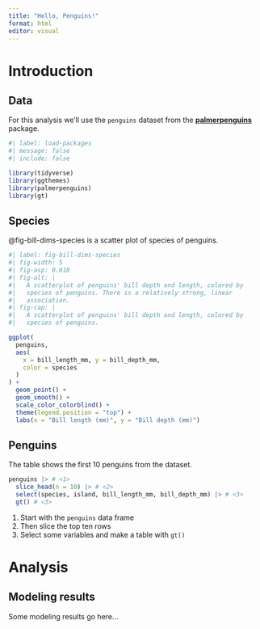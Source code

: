```yaml
---
title: "Hello, Penguins!"
format: html
editor: visual
---
```


# Introduction

## Data

For this analysis we'll use the `penguins` dataset from the [**palmerpenguins**](https://allisonhorst.github.io/palmerpenguins/) package.

```r
#| label: load-packages
#| message: false
#| include: false

library(tidyverse)
library(ggthemes)
library(palmerpenguins)
library(gt)
```

## Species

@fig-bill-dims-species is a scatter plot of species of penguins.

```r
#| label: fig-bill-dims-species
#| fig-width: 5
#| fig-asp: 0.618
#| fig-alt: |
#|   A scatterplot of penguins' bill depth and length, colored by
#|   species of penguins. There is a relatively strong, linear
#|   association.
#| fig-cap: |
#|   A scatterplot of penguins' bill depth and length, colored by
#|   species of penguins.

ggplot(
  penguins,
  aes(
    x = bill_length_mm, y = bill_depth_mm,
    color = species
  )
) +
  geom_point() +
  geom_smooth() +
  scale_color_colorblind() +
  theme(legend.position = "top") +
  labs(x = "Bill length (mm)", y = "Bill depth (mm)")
```

## Penguins {.smaller}

The table shows the first 10 penguins from the dataset.

```r
penguins |> # <1>
  slice_head(n = 10) |> # <2>
  select(species, island, bill_length_mm, bill_depth_mm) |> # <3>
  gt() # <3>
```

1.  Start with the `penguins` data frame
2.  Then slice the top ten rows
3.  Select some variables and make a table with `gt()`

# Analysis

## Modeling results

Some modeling results go here...
